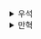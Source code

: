 <details>
  <summary>우석</summary>
  [데이터 지향 프로그래밍 - 3장 기본 데이터 조작](https://egg528.tistory.com/4)
</details><details>
  <summary>만혁</summary>
  ## 3장 기본 데이터 조작 - 명상과 프로그래밍


이 장에선 데이터 자체를 이야기 한다.


OOP 는 시스템 설계 과정에서 경직된 클래스 계층이 수반되지만, 

DOP 는 데이터 모델을 맵과 배열의 유연한 조합으로 표현하고 

각 정보 요소를 정보 경로를 통해 접근할 수 있도록 규정한다.

> 원리-2 데이터 개체를 범용 자료구조(generic data structure)로 표현하라



### 3.1 데이터 모델 설계

데이터 개체도는 레코드로 구성 된다. 레코드의 값은 모두 원시 자료형, 순차 컬렉션(list), 색인(index) 중 하나다.

레코드 간의 관계는 포함이나 연관 중 하나다.


### 3.2 맵으로 관리되는 레코드

- 코드는 데이터를 명시적인 인자로 전달받는 정적 함수로 구성된다.
- 데이터 개체는 레코드로 모델링되며 레코드 간의 관계는 순차 컬렉션과 색인으로 표현된다.


DOP 는 컬렉션과 색인에 대해 특별히 요구하는 것이 없다. 

하지만, 레코드 표현에 대해서는 확고하다. 레코드는 맵 같은 범용 자료구조로 표현되어야 한다.

> 색인은 동종 맵(homogeneous map) 으로 모든 값이 같은 자료형인 맵으로 포현하며,
> 이종 맵(heterogeneous map)은 모든 값이 다른 자료형인 맵이다.



```
데이터 표현 
        -> 레코드 -> 이종 맵
        -> 컬렉션 -> 배열, 집합, 벡터
        -> 색인 -> 동종 맵
```


범용 자료구조를 사용해 얻는 이점은 유연성과 일반성이다.


```js
// 3.1 맵으로 표현된 Book 레코드의 예
{
    "isbn": "978-1779501127",
    "title": "Watchmen",
    "publicationYear": 1987,
    "authors": ["alan-moore", "dave-gibbons"],
    "bookitems": [
        {
            "id": "book-item-r",
            "libld": "nyc-central-lib", 
            "isLent": true
        },
        {
            "id": "book-item-2",
            "libld": "nyc-central-lib", 
            "isLent": false
        }
    ]
}
```

자바스크립트나 파이썬 같은 동적 언어에서는 위 예시의 레코드의 인스턴스를 만들기 쉽지만

자바 같은 정적 언어에서는 장황하지만 불변 맵과 불변 리스트를 사용해서 만들 수 있다.

```java
// 자바 맵으로 표현한 Book 레코드
var watchmen = Map.<String, Object>of(
    "isbn", "978-1779501127",
    "title", "Watchmen",
    "publicationYear", 1987,
    "authors", List.of("alan-moore", "dave-gibbons"),
    "bookitems", List.of(
        Map.of(
            "id", "book-item-1",
            "libld", "nyc-central-lib", 
            "isLent", true
        ),
        Map.of(
            "id", "book-item-2",
            "libld", "nyc-central-lib", 
            "isLent", false
        )
    )
)
```

```js
// js 에서 Book 클래스의 인스턴스로 표현된 Book 레코드
class Book {
    isbn;
    title;
    publicationYear;
    authors;
    bookitems;
    constructor(isbn, title, publicationYear, authors, bookitems) { 
        this.isbn = isbn;
        this.title = title;
        this.publicationYear = publicationYear;
        this.authors = authors;
        this.bookitems = bookitems;
    }
}

class Bookitem {
    id;
    libld;
    isLent;
    constructor(id, libld, isLent) { 
        this.id = id; 
        this.libld = libld;
        this.isLent = isLent;
    } 
}
var watchmenBook = new Book(
    "978-1779501127",
    "Watchmen", 
    1987, 
    [
        "alan-moore",
         "dave-gibbons"
    ], 
    [
        new Bookitem("book-item-1", "nyc-central-lib", true), 
        new Bookitem("book-item-2", "nyc-central-lib", false)
    ]
);
```

위와 같이 클래스를 사용하면 데이터 규격이 프로그램의 일부가 된다.

장점은 IDE 로 필드 이름이 자동완성 되거나 컴파일 시점에 오류를 찾을 수 있다 


만약 위 정보에서 도서 정보를 표현하고, 저자 ID 대신 저자 이름을 표시하고 싶다

그리고 개별 인쇄본의 정보는 필요치 않는 경우에는 어떻게 처리 해야 할까?

통상의 OOP 에서는 Book 클래스에서 bookItems는 없고 authorIds 대신 authorNames 를 구성 요소로 갖는 

BookInSearchResults 클래스를 생성해야 한다.

그리고 Book 객체를 받아서 복사하는 생성자를 작성해야한다.

위와 같이 클래스만 이용하면 안전이 보장되지만 유연성이 희생된다.


```js
class BookInSearchResults {
    isbn;
    title;
    publicationYear;
    authorNames;
    BookInSearchResults(book, authorNames) {
        this.isbn = book.isbn;
        this.title = book.title;
        this.publicationYear = book.publicationYear;
        this.authorNames = authorNames;
    }
}
```


DOP 에서는 맵으로 레코드를 표현한다. 

데이터마다 클래스를 만들 필요가 없이 자유롭게 동적으로 추가하고 제거하고 이름을 변경한다.


### 3.3 범용 함수를 사용한 데이터 조작

도서관의 장서 데이터를 담은 Catalog 레코드의 한 예를 들어본다.

```js
// catalog 레코드
var catalogData = {
    "booksBylsbn": { 
        "978-1779501127": { 
            "isbn": "978-1779501127", 
            "title": "Watchmen", 
            "publicationYear": 1987, 
            "authorlds": ["alan-moore", "dave-gibbons"],
            "bookitems": [ 
            {
                "id": "book-item-1", 
                "libld": "nyc-central-lib", 
                "isLent": true  
            }, 
            {
                "id": "book-item-2", 
                "libld": "nyc-central-lib", 
                "isLent": false 
            } 
            ] 
        } 
    },
    "authorsByld": { 
        "alan-moore": {
            "name": "Alan Moore", 
            "booklsbns": ["978-1779501127"] 
        }, 
        "dave-gibbons": {
            "name": "Dave Gibbons", 
            "booklsbns": ["978-1779501127"] 
        } 
    } 
}
```



데이터 개체도에서는 레코드와 색인이 분명하게 구분된다. 하지만 코드에서는 둘 다 데이터일 뿐이다.

OOP 에서는 데이터를 보통 객체로 표현하는데, 이로 인해 프로그램 내에서 데이터를 시각화 하기 더 어려워진다.


장서 데이터에스 특정 도서의 제목을 얻기 위해서는

정보 경로를 사용하면 해당 정보를 가져올 수 있다.

예를 들어 왓치맨 이라는 책의 제목은 정보 경로가  ["booksBylsbn", "978-1779501127", "title"] 이다.


정보 경로를 알았다면 로대시의 `_.get()` 함수를 사용해 정보를 얻을 수 있다.


```js
// 정보 경로로 도서 명을 얻음
_.get(catalogData, ["booksBylsbn", "978-1779501127", "title"])
// -> "Watchmen"
```

```js
// get 구현
function get(m, path) {
    var res = m;
    for (let i = 0; i < path.length; i++) {
        const key = path[i];
        res = res[key];
    }
    return res;
}
```

`_.get()` 같은 함수가 정적 타입 언어에서도 동작하기 위해서는 

값을 전달하기만 하면 되는지, 아니면 구체적으로 그 값에 접근해야 하는지에 따라 다르다.


예를 들면 도서명을 하나 얻었고 이 문자열을 전부 대문자로 변환해야 하나면???

```java
((String)watchmen.get("title")).toUpperCase();
```

위와 같이 처리할 수 있다.


하지만 맵의 값들은 모두 자료형이 서로 달라 컴파일러는 맵을 `Map<String, Object>`로 선언하게 될것이고

레코드 항목은 자료형 정보를 잃어버리게 된다.

하지만 우리 코드에서는 데이터를 전달하기만 하는 경우가 많기때문에 정적 형변환이 필요없다.



정보경로의 경우 OOP 또한 `catalogData.booksBylsbn["978-1779501127"].title` 로 도서명에 접근할 수 있다

하지만 DOP 에서는 근본적인 차이가 있다. 레코드를 맵으로 표현하면 _.get 과 같은 범용 함수를 사용해서 정보경로를 통해

정보를 얻을 수 있다. 하지만 레코드가 객체로 표현된다면 각 정보의 경로 유형에 맞는 구체적인 코드를 작성해야 한다.


즉 자바같은 정적 타입 언어에서는 `catalogData.booksBylsbn["978-1779501127"].title` 이런 방법으로

데이터에 접근하려면 Catalog 와 Book 을 정의한 클래스가 있어야 정보에 접근 가능하지만 

맵으로 표현한다면 각 클래스 없이 문자열로 접근이 가능하다


다시 말하자면 DOP 에서는 정보 경로가 일급 시민이다.


### 3.4 검색 결과 연산


검색 결과에 isbn, 제목 저자명이 도서 정보 검색결과로 보여야 한다면?

```js
// 검색 결과에서 사용되는 watchmen bookInfo 레코드
{
    "title": "Watchmen",
    "isbn": "978-1779501127",
    "authorNames": [
        "Alan Moore",
        "Dave Gibbons"
    ]
}
```


```js
// 저자 ID를 저자명에 대응
_.map(
    ["alan-moore", "dave-gibbons"], 
    (authorId) =>  _.get(catalogData. ["authorsById", authorId, "name"])
)
// -> ["Alan Moore", "Dave Gibbons"]
```

```js
function map(coll, f) {
    const res = [];
    for (let i = 0; i < coll.length; i++) {
        res.push(f(coll[i]));
    }
    return res;
}
```


```js
// 도서의 저자명 연산
function authorNames(catalogData, book) {
    const authorIds = _.get(book, "authorIds");
    const names = _.map(
        authorIds,
        (authorId) => _.get(catalogData, ["authorsById", authorId, "name"]))
    return names;
}
```


```js
// Book 레코드를 BookInfo 레코드로 변환
function bookInfo(catalogData, book) {
    const bookInfo = {
        "title": _.get(book, "title"),
        "isbn": _.get(book, "isbn"),
        "authorNames": authorNames(catalogData, book)
    } 

    return bookInfo; // -> BookInfo용 클래스를 만들 필요가 없다.
}
```


코드를 보지 않고도 레코드의 정보를 알 수 있는 방법은

데이터 개체도에 추가하거나 BookInfo 함수를 문서화 하면 된다. 

> 동적 타입의 전형적인 단점 아닌가? 문서화 안하잖아~ ㅎㅎ;


```js
// 조건에 맞는 도서 검색
function searchBooksByTitle(catalogData, query) {
    const allBooks = _.values(_.get(catalogData, "booksByIsbn"));
    const matchingBooks = _.filter(
        allBooks,
        (book) => _.get(book, "title").includes(query)
    )
    const bookInfos = _.map(
        matchingBooks,
        (book) => bookInfo(catalogData, book);
    )
    return bookInfos;
}
```

```js
function filter(coll, f) {
    const res = [];
    for (let i = 0; i < coll.length; i++) {
        res.push(f(coll[i]));
    }
    return res;
}
```


`_.get(book, "title")` 이 아닌  `bookt.title`, `book["title"]` 로 사용하지 않기 위해서는


book 이 객체로 표현되지 않은 레코드라는 사실을 기억해야 한다


searchBooksByTitle 함수의 반환 값을 JSON 직렬화를 하려면?

```js
function searchBooksByTitleJSON(libraryData, query) {
    const results = searchBooksByTitle(_.get(libraryData, "catalog"), query);
    const resultsJSON = JSON.stringify(results);
    return resultsJSON;
}
```



코드를 테스트 하려면 Catalog 가 포함되는 Library 레코드를 만들어야 한다.

```js
// Library 레코드
const libraryData = {
    "name": "",
    "address": "",
    "catalog": {
        "booksBylsbn": { 
        "978-1779501127": { 
            "isbn": "978-1779501127", 
            "title": "Watchmen", 
            "publicationYear": 1987, 
            "authorlds": ["alan-moore", "dave-gibbons"],
            "bookitems": [ 
            {
                "id": "book-item-1", 
                "libld": "nyc-central-lib", 
                "isLent": true  
            }, 
            {
                "id": "book-item-2", 
                "libld": "nyc-central-lib", 
                "isLent": false 
            } 
            ] 
        } 
    },
    "authorsByld": { 
        "alan-moore": {
            "name": "Alan Moore", 
            "booklsbns": ["978-1779501127"] 
        }, 
        "dave-gibbons": {
            "name": "Dave Gibbons", 
            "booklsbns": ["978-1779501127"] 
        } 
    } 
    }
}




searchBooksByTitleJSON(libraryData, "Wat")

```

authorNames(), bookInfo(), searchBooksByTitle() 함수는 Catalog 모듈로 들어가고,

searchBooksByTitleJSON 함수는  Library  모듈로 들어간다.


```js
// 최종 버전
class Catalog {
    static authorNames(catalogData, book) {
        const authorIds = _.get(book, "authorIds");
        const names = _.map(
            authorIds,
            (authorId) => _.get(catalogData, ["authorsById", authorId, "name"]))
        return names;
    }

    static bookInfo(catalogData, book) {
        const bookInfo = {
            "title": _.get(book, "title"),
            "isbn": _.get(book, "isbn"),
            "authorNames": authorNames(catalogData, book)
        } 
        return bookInfo; // -> BookInfo용 클래스를 만들 필요가 없다.
    }


    static searchBooksByTitle(catalogData, query) {
        const allBooks = _.values(_.get(catalogData, "booksByIsbn"));
        const matchingBooks = _.filter(
            allBooks,
            (book) => _.get(book, "title").includes(query)
        )
        const bookInfos = _.map(
            matchingBooks,
            (book) => bookInfo(catalogData, book);
        )
        return bookInfos;
    }
}

class Library {
    static searchBooksByTitleJSON(libraryData, query) {
        const results = searchBooksByTitle(_.get(libraryData, "catalog"), query);
        const resultsJSON = JSON.stringify(results);
        return resultsJSON;
    }
}
```



### 3.5 이종 자료형의 레코드 처리


 DOP 가 어떻게 레코드를 일급 시민으로 다루는지 살펴봤다.


 레코드가 단지 여러 필드를 모아 놓은 것 뿐이라면, 레코드의 자료형이 무엇인지 어떻게 알 수 있을까?

 DOP 는 놀랍게도 이 질문에 대한 답을 갖고있다.

 대부분, 레코드의 자료형을 알 필요가 없다.

 가장 중요한것은 각 필드의 값이다. 



 예를들어 `Catalog.authorNames` 코드를 보면,
 
 이 코드는 Book 레코드를 처리하지만 중요한것은 authorIds 필드 뿐이다.


Member 와 Librarian 처럼 다양한 사용자 유형간의 차이는?

둘 다 email 필드와  encryptedPassword 필드를 갖고있는데 

어떤 레코드가 Member 인지 Librarian 인지를 알수 있을까?


답은 간단하게 Catalog의 librariansByEmail 색인이나 membersByEmail 색인에서 

그 레코드를 찾을 수 있는지 확인하면 된다.


사서와 회원이 각각 한 명인것으로 가정한다면 UserManagement 레코드는 아래와 같다.


```js
// UserManagement 레코드
const userManagementData = {
    "librariansByEmail": {
        "frank@gmail.com": {
            "email": "frank@gmail.com",
            "encryptedPassword": "bXlwYXNzd29yZA==" 
        }
    },
    "membersByEmail": {
        "samantha@gmail.com": {
            "email": "samantha@gmail.com",
            "encryptedPassword": "c2VjcmV0",
            "isBlocked": false,
            "bookLendings": [
                {
                    "bookItemId": "book-item-1",
                    "bookIsbn": "978-1779501127",
                    "lendingDate": "2020-04-23"
                }
            ]
        }
    }
}
```

```js
/// 사용자가 사서인지 확인
function isLibrarian(userManagement, email) {
    return _.has(_.get(userManagement, "librariansByEmail"), email);
}

isLibrarian(userManagementData, "frank@gmail.com");
// -> true
```


회원이 슈퍼 회원이나 VIP 회원인지 확인할 때도 같은 패턴을 사용해야 될까?

가능하지만 더 좋은 방법이 있다 vip 회원이면 isVIP 필드를 추가하는것이다.

```js
function isVIPMember(userManagement, email) {
    return _.get(userManagement, ["membersByEmail", email, "isVIP"]) === true;
}
```

동일하게 슈퍼 회원인 경우에는 isSuper 필드를 추가한다

```js
function isSuperMember(userManagement, email) {
    return _.get(userManagement, ["membersByEmail", email, "isSuper"]) === true;
}
```

```js
// UserManagement 모듈의 코드
class UserManagement {
    static isLibrarian(userManagement, email) {
        return _.has(_.get(userManagement, "librariansByEmail"), email);
    } 
    static isVIPMember(userManagement, email) {
        return _.get(userManagement, ["membersByEmail", email, "isVIP"]) === true;
    }

    static isSuperMember(userManagement, email) {
        return _.get(userManagement, ["membersByEmail", email, "isSuper"]) === true;
    }
}
```

회원 레코드에 VIP 나 Super 값을 갖는 type 필드를 두지 않는 이유는

제품 요구사항에 따라  VIP 회원이자 슈퍼 회원일 수도 있다.

따라서 types 필드가 VIP, Super 또는 둘 모두를 담는 컬렉션일 수 있다

어떤 상황에서는  types 필드가 유용할수도 있지만,

레코드가 지원하는 각 기능에 Boolean 필드를 두는것이 더 간단하다.

isVip, isSuper 와 같은 필드를 `특성 필드(Feature Field)`라고 한다.


isLibrarian 과 isMember 필드도 추가할 수 있지만
사서와 회원은 데이터 관점에서 명확한 구분이 있어 별도 레코드 자료형을 갖는게 좋아 보인다.


</details>
